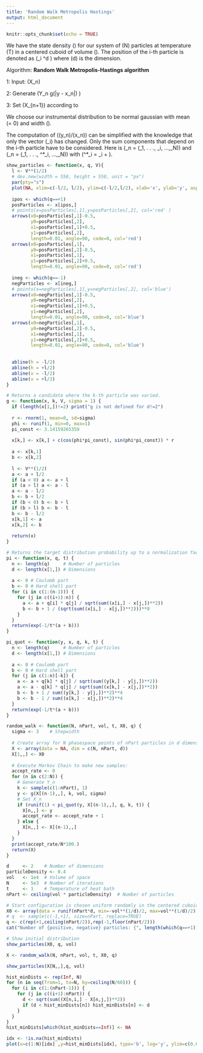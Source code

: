 ```yaml
---
title: 'Random Walk Metropolis Hastings'
output: html_document
---
```


```r
knitr::opts_chunk$set(echo = TRUE)
```

We have the state density \(\rho\) for our system of \(N\) particles at temperature \(T\) in a centered cuboid of volume \(\Lambda\). The position of the i-th particle is denoted as \(\mathbf{r}_i \in \mathbb{R}^d \) where \(d\) is the dimension.

\begin{equation}
\pi(\{\mathbf{r}_k\}) \sim \exp\big[ -\frac1T \sum_{i<j} V_{ij} \big]\;, \qquad V_{ij} = \dfrac{q_i q_j}{|\mathbf{r}_i - \mathbf{r}_j|} + \dfrac{1}{|\mathbf{r}_i - \mathbf{r}_j|^8}
\end{equation}

Algorithm: **Random Walk Metropolis-Hastings algorithm**

1: Input: \(X_n\) 

2: Generate \(Y_n \sim g(|y - x_n|) \) 

3: Set \(X_{n+1}\) according to 
\begin{equation}
X_{n+1} =\left\{
                \begin{array}{ll}
                  y_n \;\text{ with probability } \min\left\{\dfrac{\pi(y_n)}{\pi(x_n)},\, 1\right\}\\
                  x_n \;\text{ otherwise}
                \end{array}
              \right.
\end{equation}


We choose our instrumental distribution to be normal gaussian with mean \(\mu = 0\) and width \(\sigma\).
\begin{equation}
g(r) = \dfrac{1}{\sqrt{2\pi\sigma^2}} \exp\left( - \dfrac{r^2}{2\sigma^2} \right)
\end{equation}

The computation of \(\pi(y_n)/\pi(x_n)\) can be simplified with the knowledge that only the vector \(\mathbf{r}_i\) has changed. Only the sum components that depend on the i-th particle have to be considered. Here is \(\mathbf{x}_n = (\mathbf{r}_1, . . ., \mathbf{r}_i, ...,\mathbf{r}_N)\) and \(\mathbf{y}_n = (\mathbf{r}_1, . . ., \mathbf{r}^*_i, ...,\mathbf{r}_N)\) with \(\mathbf{r}^*_i = \mathbf{r}_i + \mathbf{G}\).
\begin{align}
\dfrac{\pi(y_n)}{\pi(x_n)} &= \dfrac{\exp\left[ -\frac1T \sum_{j\neq i} \dfrac{q_i q_j}{|\mathbf{r}^*_i - \mathbf{r}_j|} + \dfrac{1}{|\mathbf{r}^*_i - \mathbf{r}_j|^8} \right]}{\exp\left[ -\frac1T \sum_{j\neq i} \dfrac{q_i q_j}{|\mathbf{r}_i - \mathbf{r}_j|} + \dfrac{1}{|\mathbf{r}_i - \mathbf{r}_j|^8} \right]} \\
&= \exp\left[ -\frac1T \sum_{j\neq i} \dfrac{q_i q_j}{|\mathbf{r}^*_i - \mathbf{r}_j|} - \dfrac{q_i q_j}{|\mathbf{r}_i - \mathbf{r}_j|} + \dfrac{1}{|\mathbf{r}^*_i - \mathbf{r}_j|^8} - \dfrac{1}{|\mathbf{r}_i - \mathbf{r}_j|^8} \right]
\end{align}

```r
show_particles <- function(x, q, V){
  l <- V**(1/2)
  # dev.new(width = 550, height = 550, unit = "px")
  par(pty="s")
  plot(NA, xlim=c(-l/2, l/2), ylim=c(-l/2,l/2), xlab='x', ylab='y', asp=1)
  
  ipos <- which(q==+1)
  posParticles <- x[ipos,]
  # points(x=posParticles[,1],y=posParticles[,2], col='red' )
  arrows(x0=posParticles[,1]-0.5,
         y0=posParticles[,2],
         x1=posParticles[,1]+0.5,
         y1=posParticles[,2], 
         length=0.01, angle=90, code=0, col='red')
  arrows(x0=posParticles[,1],
         y0=posParticles[,2]-0.5,
         x1=posParticles[,1],
         y1=posParticles[,2]+0.5, 
         length=0.01, angle=90, code=0, col='red')
  
  ineg <- which(q==-1)
  negParticles <- x[ineg,]
  # points(x=negParticles[,1],y=negParticles[,2], col='blue')
  arrows(x0=negParticles[,1]-0.5,
         y0=negParticles[,2],
         x1=negParticles[,1]+0.5,
         y1=negParticles[,2], 
         length=0.01, angle=90, code=0, col='blue')
  arrows(x0=negParticles[,1],
         y0=negParticles[,2]-0.5,
         x1=negParticles[,1],
         y1=negParticles[,2]+0.5, 
         length=0.01, angle=90, code=0, col='blue')
  
  
  abline(h = -l/2)
  abline(h = +l/2)
  abline(v = -l/2)
  abline(v = +l/2)
}
```

```r
# Returns a candidate where the k-th particle was varied.
g <- function(x, k, V, sigma = 1) {
  if (length(x[1,])!=2) print("g is not defined for d!=2")
  
  r <- rnorm(1, mean=0, sd=sigma)
  phi <- runif(1, min=0, max=1)
  pi_const <- 3.14159265359
  
  x[k,] <- x[k,] + c(cos(phi*pi_const), sin(phi*pi_const)) * r
  
  a <- x[k,1]
  b <- x[k,2]
  
  l <- V**(1/2)
  a <- a + l/2
  if (a < 0) a <- a + l
  if (a > l) a <- a - l
  a <- a - l/2
  b <- b + l/2
  if (b < 0) b <- b + l
  if (b > l) b <- b - l
  b <- b - l/2
  x[k,1] <- a
  x[k,2] <- b
  
  return(x)
}

# Returns the target distribution probability up to a normalization factor
pi <- function(x, q, t) {
  n <- length(q)     # Number of particles
  d <- length(x[1,]) # Dimensions
  
  a <- 0 # Coulomb part
  b <- 0 # Hard shell part
  for (i in c(1:(n-1))) {
    for (j in c((i+1):n)) {
      a <- a + q[i] * q[j] / sqrt(sum((x[i,] - x[j,])**2))
      b <- b + 1 / (sqrt(sum((x[i,] - x[j,])**2)))**8
    }
  }
  return(exp(-1/t*(a + b)))
}

pi_quot <- function(y, x, q, k, t) {
  n <- length(q)     # Number of particles
  d <- length(x[1,]) # Dimensions
  
  a <- 0 # Coulomb part
  b <- 0 # Hard shell part
  for (j in c(1:n)[-k]) {
    a <- a + q[k] * q[j] / sqrt(sum((y[k,] - y[j,])**2))
    a <- a - q[k] * q[j] / sqrt(sum((x[k,] - x[j,])**2))
    b <- b + 1 / sum((y[k,] - y[j,])**2)**4
    b <- b - 1 / sum((x[k,] - x[j,])**2)**4
  }
  return(exp(-1/t*(a + b)))
}
```

```r
random_walk <- function(N, nPart, vol, t, X0, q) {
  sigma <- 3    # Stepwidth
  
  # Create array for N phasespace points of nPart particles in d dimensions.
  X <- array(data = NA, dim = c(N, nPart, d))
  X[1,,] <- X0
  
  # Execute Markov Chain to make new samples:
  accept_rate <- 0
  for (n in c(2:N)) {
    # Generate Y_n
    k <- sample(c(1:nPart), 1)
    y <- g(X[(n-1),,], k, vol, sigma)
    # Set X_n
    if (runif(1) < pi_quot(y, X[(n-1),,], q, k, t)) {
      X[n,,] <- y
      accept_rate <- accept_rate + 1
    } else {
      X[n,,] <- X[(n-1),,]
    }
  }
  print(accept_rate/N*100.)
  return(X)
}
```

```r
d     <- 2    # Number of dimensions
particleDensity <- 0.4
vol   <- 1e4  # Volume of space
N     <- 5e3  # Number of iterations
t     <- 1    # Temperature of heat bath
nPart <- ceiling(vol * particleDensity)  # Number of particles

# Start configuration is chosen uniform randomly in the centered cuboid with volume vol.
X0 <- array(data = runif(nPart*d, min=-vol**(1/d)/2, max=vol**(1/d)/2), dim = c(nPart, d))
# q  <- sample(c(-1,+1), size=nPart, replace=TRUE)
q <- c(rep(+1,ceiling(nPart/2)),rep(-1,floor(nPart/2)))
cat("Number of {positive, negative} particles: {", length(which(q==+1)), ",", length(which(q==-1)),"}\n")

# Show initial distribution
show_particles(X0, q, vol)

X <- random_walk(N, nPart, vol, t, X0, q)

show_particles(X[N,,],q, vol)
```

```r
hist_minDists <- rep(Inf, N)
for (n in seq(from=1, to=N, by=ceiling(N/60))) {
  for (i in c(1:(nPart-1))) {
    for (j in c((i+1):nPart)) {
      d <- sqrt(sum((X[n,i,] - X[n,j,])**2))
      if (d < hist_minDists[n]) hist_minDists[n] <- d 
    }
  }
}
hist_minDists[which(hist_minDists==Inf)] <- NA
```
```r
idx <- !is.na(hist_minDists)
plot(x=c(1:N)[idx] ,y=hist_minDists[idx], type='b', log='y', ylim=c(0.01,2))
```